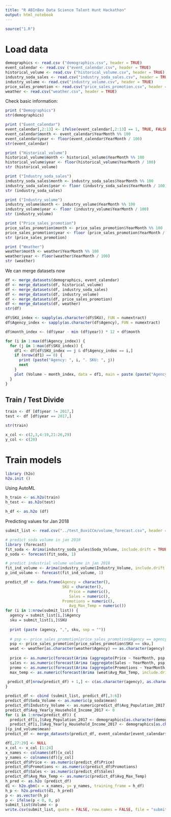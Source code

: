 ---
title: "R ABInBev Data Science Talent Hunt Hackathon"
output: html_notebook
---

```{r}
source("1.R")
```


# Load data
```{r}
demographics <- read.csv ("demographics.csv", header = TRUE)
event_calendar <- read.csv ("event_calendar.csv", header = TRUE)
historical_volume <- read.csv ("historical_volume.csv", header = TRUE)
industry_soda_sales <- read.csv("industry_soda_sales.csv", header = TRUE)
industry_volume <- read.csv("industry_volume.csv", header = TRUE)
price_sales_promotion <- read.csv("price_sales_promotion.csv", header = TRUE)
weather <- read.csv("weather.csv", header = TRUE)
```

<!-- Add a new chunk by clicking the *Insert Chunk* button on the toolbar or by pressing *Ctrl+Alt+I*. -->

<!-- When you save the notebook, an HTML file containing the code and output will be saved alongside it (click the *Preview* button or press *Ctrl+Shift+K* to preview the HTML file). -->

<!-- The preview shows you a rendered HTML copy of the contents of the editor. Consequently, unlike *Knit*, *Preview* does not run any R code chunks. Instead, the output of the chunk when it was last run in the editor is displayed. -->

Check basic information:

```{r}
print ("Demographics")
str(demographics)
```

```{r}
print ("Event_calendar")
event_calendar[,2:13] <- ifelse(event_calendar[,2:13] == 1, TRUE, FALSE)
event_calendar$month <- event_calendar$YearMonth %% 100
event_calendar$year <- floor(event_calendar$YearMonth / 100)
str(event_calendar)
```

```{r}
print ("Historical_volume")
historical_volume$month <- historical_volume$YearMonth %% 100
historical_volume$year <- floor(historical_volume$YearMonth / 100)
str (historical_volume)
```

```{r}
print ("Industry_soda_sales")
industry_soda_sales$month <- industry_soda_sales$YearMonth %% 100
industry_soda_sales$year <- floor (industry_soda_sales$YearMonth / 100)
str (industry_soda_sales)
```

```{r}
print ("Industry_volume")
industry_volume$month <- industry_volume$YearMonth %% 100
industry_volume$year <- floor (industry_volume$YearMonth / 100)
str (industry_volume)
```

```{r}
print ("Price_sales_promotion")
price_sales_promotion$month <- price_sales_promotion$YearMonth %% 100
price_sales_promotion$year <- floor (price_sales_promotion$YearMonth / 100)
str (price_sales_promotion)
```

```{r}
print ("Weather")
weather$month <- weather$YearMonth %% 100
weather$year <- floor(weather$YearMonth / 100)
str (weather)
```
We can merge datasets now

```{r}
df <- merge_datasets(demographics, event_calendar)
df <- merge_datasets(df, historical_volume)
df <- merge_datasets(df, industry_soda_sales)
df <- merge_datasets(df, industry_volume)
df <- merge_datasets(df, price_sales_promotion)
df <- merge_datasets(df, weather)
str(df)
```

```{r}
df$SKU_index <- sapply(as.character(df$SKU), FUN = numextract)
df$Agency_index <- sapply(as.character(df$Agency), FUN = numextract)
```

```{r}
df$month_index <- (df$year - min (df$year)) * 12 + df$month
```


```{r}
for (i in 1:max(df$Agency_index)) {
  for (j in 1:max(df$SKU_index)) {
    df1 <- df[df$SKU_index == j & df$Agency_index == i,]
    if (nrow(df1) == 0) {
      print (paste("Agency: ", i, ". SKU: ", j))
      next
    }
    plot (Volume ~ month_index, data = df1, main = paste (paste("Agency: ", i, ". SKU: ", j)))
  }
}
```

## Train / Test Divide

```{r}
train <- df [df$year != 2017,]
test <- df [df$year == 2017,]
```

```{r}
str(train)
```

```{r}
x_col <- c(2,3,4:19,21:26,29)
y_col <- c(20)
```

# Train models

```{r}
library (h2o)
h2o.init ()
```

Using AutoML
```{r}
h_train <- as.h2o(train)
h_test <- as.h2o(test)

```


```{r}
h_df <- as.h2o (df)
```

Predicting values for Jan 2018

```{r}
submit_list <- read.csv("../test_8uviCCm/volume_forecast.csv", header = TRUE)
```

```{r}
# predict soda volume in jan 2018
library (forecast)
fit_soda <- Arima(industry_soda_sales$Soda_Volume, include.drift = TRUE)
p_soda <- forecast(fit_soda, 1)
```

```{r}
# predict industrial volume volume in jan 2018
fit_ind_volume <- Arima(industry_volume$Industry_Volume, include.drift = TRUE)
p_ind_volume <- forecast(fit_ind_volume, 1)
```

```{r}
predict_df <- data.frame(Agency = character(),
                         SKU = character(),
                            Price = numeric(),
                            Sales = numeric(),
                         Promotions = numeric(),
                            Avg_Max_Temp = numeric())
for (i in 1:nrow(submit_list)) {
  agency = submit_list[i,]$Agency
  sku = submit_list[i,]$SKU
  
  print (paste (agency, ",", sku, sep = ""))
  
  # psp <- price_sales_promotion[price_sales_promotion$Agency == agency & price_sales_promotion$SKU == sku,]
  psp <- price_sales_promotion[price_sales_promotion$SKU == sku,]
  weat <- weather[as.character(weather$Agency) == as.character(agency),]
  
  price <- as.numeric(forecast(Arima (aggregate(Price ~ YearMonth, psp, mean, na.rm = TRUE)$Price, include.drift = TRUE), 1)$mean)
  sales <- as.numeric(forecast(Arima (aggregate(Sales ~ YearMonth, psp, mean, na.rm = TRUE)$Sales, include.drift = TRUE), 1)$mean)
  promo <- as.numeric(forecast(Arima (aggregate(Promotions ~ YearMonth, psp, mean, na.rm = TRUE)$Promotions, include.drift = TRUE), 1)$mean)
  max_temp <- as.numeric(forecast(Arima (weat$Avg_Max_Temp, include.drift = TRUE), 1)$mean)
  
 predict_df[nrow(predict_df) + 1,] <- c(as.character(agency), as.character(sku), price,  sales,promo, max_temp) 
}

predict_df <- cbind (submit_list, predict_df[,3:6])
predict_df$Soda_Volume <- as.numeric(p_soda$mean)
predict_df$Industry_Volume <- as.numericpredict_df$Avg_Population_2017 <- 0
predict_df$Avg_Yearly_Household_Income_2017 <- 0
for (i in 1:nrow(predict_df)) {
  predict_df[i,]$Avg_Population_2017 <- demographics[as.character(demographics$Agency) == as.character(predict_df[i,]$Agency),]$Avg_Population_2017
  predict_df[i,]$Avg_Yearly_Household_Income_2017 <- demographics[as.character(demographics$Agency) == as.character(predict_df[i,]$Agency),]$Avg_Yearly_Household_Income_2017
}(p_ind_volume$mean)
predict_df <- merge_datasets(predict_df, event_calendar[event_calendar$YearMonth == 201801,])


```


```{r}
df[,27:29] <- NULL
x_col <- x_col [1:24]
x_names <- colnames(df)[x_col]
y_names <- colnames(df)[y_col]
predict_df$Price <- as.numeric(predict_df$Price)
predict_df$Promotions <- as.numeric(predict_df$Promotions)
predict_df$Sales <- as.numeric(predict_df$Sales)
predict_df$Avg_Max_Temp <- as.numeric(predict_df$Avg_Max_Temp)
h_pred <- as.h2o (predict_df)
d1 <- h2o.gbm(x = x_names, y= y_names, training_frame = h_df)
h_p <- h2o.predict(d1, h_pred)
p <- as.vector(h_p)
p <- ifelse(p < 0, 0, p)
submit_list$Volume <- p
write.csv(submit_list, quote = FALSE, row.names = FALSE, file = "submit1.csv")
```
